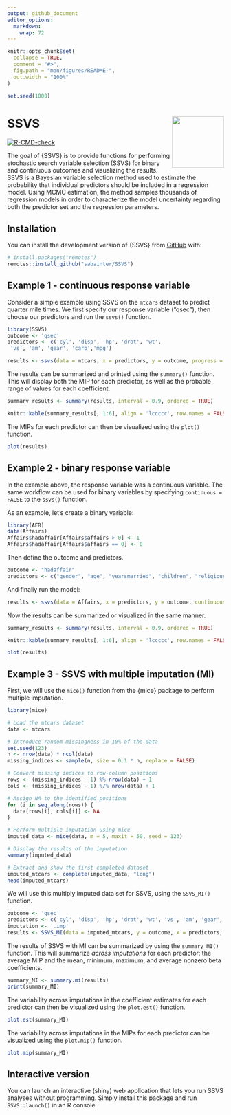 ```yaml
---
output: github_document
editor_options: 
  markdown: 
    wrap: 72
---
```


<!-- README.md is generated from README.Rmd. Please edit that file -->

```r
knitr::opts_chunk$set(
  collapse = TRUE,
  comment = "#>",
  fig.path = "man/figures/README-",
  out.width = "100%"
)

set.seed(1000)
```

# SSVS <img src="man/figures/logo.png" align="right" width="120"/>

<!-- badges: start -->

[![R-CMD-check](https://github.com/sabainter/SSVS/workflows/R-CMD-check/badge.svg)](https://github.com/sabainter/SSVS/actions)

<!-- badges: end -->

The goal of {SSVS} is to provide functions for performing stochastic
search variable selection (SSVS) for binary and continuous outcomes and
visualizing the results. SSVS is a Bayesian variable selection method
used to estimate the probability that individual predictors should be
included in a regression model. Using MCMC estimation, the method
samples thousands of regression models in order to characterize the
model uncertainty regarding both the predictor set and the regression
parameters.

## Installation

You can install the development version of {SSVS} from
[GitHub](https://github.com/) with:

``` r
# install.packages("remotes")
remotes::install_github("sabainter/SSVS")
```

## Example 1 - continuous response variable

Consider a simple example using SSVS on the `mtcars` dataset to predict
quarter mile times. We first specify our response variable ("qsec"),
then choose our predictors and run the `ssvs()` function.

```r
library(SSVS)
outcome <- 'qsec'
predictors <- c('cyl', 'disp', 'hp', 'drat', 'wt',
 'vs', 'am', 'gear', 'carb','mpg')

results <- ssvs(data = mtcars, x = predictors, y = outcome, progress = FALSE)
```

The results can be summarized and printed using the `summary()`
function. This will display both the MIP for each predictor, as well as
the probable range of values for each coefficient.

```r
summary_results <- summary(results, interval = 0.9, ordered = TRUE)
```

```r
knitr::kable(summary_results[, 1:6], align = 'lccccc', row.names = FALSE)
```

The MIPs for each predictor can then be visualized using the `plot()`
function.

```r
plot(results)
```

## Example 2 - binary response variable

In the example above, the response variable was a continuous variable.
The same workflow can be used for binary variables by specifying
`continuous = FALSE` to the `ssvs()` function.

As an example, let's create a binary variable:

```r
library(AER)
data(Affairs)
Affairs$hadaffair[Affairs$affairs > 0] <- 1
Affairs$hadaffair[Affairs$affairs == 0] <- 0
```

Then define the outcome and predictors.

```r
outcome <- "hadaffair"
predictors <- c("gender", "age", "yearsmarried", "children", "religiousness", "education", "occupation", "rating")
```

And finally run the model:

```r
results <- ssvs(data = Affairs, x = predictors, y = outcome, continuous = FALSE, progress = FALSE)
```

Now the results can be summarized or visualized in the same manner.

```r
summary_results <- summary(results, interval = 0.9, ordered = TRUE)
```

```r
knitr::kable(summary_results[, 1:6], align = 'lccccc', row.names = FALSE)
```

```r
plot(results)
```

## Example 3 - SSVS with multiple imputation (MI)

First, we will use the `mice()` function from the {mice} package to
perform multiple imputation.

```r
library(mice)

# Load the mtcars dataset
data <- mtcars

# Introduce random missingness in 10% of the data
set.seed(123)  
n <- nrow(data) * ncol(data)
missing_indices <- sample(n, size = 0.1 * n, replace = FALSE)

# Convert missing indices to row-column positions
rows <- (missing_indices - 1) %% nrow(data) + 1
cols <- (missing_indices - 1) %/% nrow(data) + 1

# Assign NA to the identified positions
for (i in seq_along(rows)) {
  data[rows[i], cols[i]] <- NA
}

# Perform multiple imputation using mice
imputed_data <- mice(data, m = 5, maxit = 50, seed = 123)

# Display the results of the imputation
summary(imputed_data)

# Extract and show the first completed dataset
imputed_mtcars <- complete(imputed_data, "long")
head(imputed_mtcars)

```

We will use this multiply imputed data set for SSVS, using the
`SSVS_MI()` function.

```r
outcome <- 'qsec'
predictors <- c('cyl', 'disp', 'hp', 'drat', 'wt', 'vs', 'am', 'gear', 'carb','mpg')
imputation <- '.imp'
results <- SSVS_MI(data = imputed_mtcars, y = outcome, x = predictors, imp = imputation)
```

The results of SSVS with MI can be summarized by using the
`summary_MI()` function. This will summarize *across imputations* for
each predictor: the average MIP and the mean, minimum, maximum, and
average nonzero beta coefficients.

```r
summary_MI <- summary.mi(results)
print(summary_MI)
```

The variability across imputations in the coefficient estimates for each
predictor can then be visualized using the `plot.est()` function.

```r
plot.est(summary_MI)
```

The variability across imputations in the MIPs for each predictor can be
visualized using the `plot.mip()` function.

```r
plot.mip(summary_MI)
```

## Interactive version

You can launch an interactive (shiny) web application that lets you run
SSVS analyses without programming. Simply install this package and run
`SSVS::launch()` in an R console.
